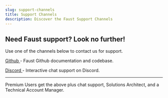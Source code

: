 ```yaml
---
slug: support-channels
title: Support Channels
description: Discover the Faust Support Channels
---
```


## Need Faust support? Look no further!

Use one of the channels below to contact us for support.

<a
  href="/docs/img/telemetry-cli-prompt.png"
  rel="noopener noreferrer"
  target="_blank">
  Github
</a> - Faust Github documentation and codebase.

<a
  href="/docs/img/telemetry-cli-prompt.png"
  rel="noopener noreferrer"
  target="_blank">
  Discord
</a> - Interactive chat support on Discord.

---

Premium Users get the above plus chat support, Solutions Architect, and a Technical Account Manager.
